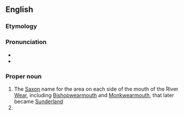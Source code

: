 ==English==
{{wp}}

===Etymology===
{{compound|en|Wear|mouth}}

===Pronunciation===
* {{IPA|en|/wɪəɹməθ/}}
* {{rhymes|en|məθ|s=1}}

===Proper noun===
{{en-proper noun}}

# The [[Saxon]] name for the area on each side of the mouth of the River [[Wear]], including [[Bishopwearmouth]] and [[Monkwearmouth]], that later became [[Sunderland]]
# {{surname|en}}